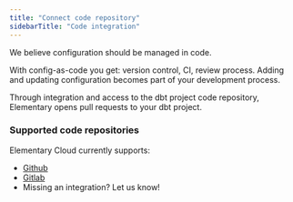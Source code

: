 ```yaml
---
title: "Connect code repository"
sidebarTitle: "Code integration"
---
```


We believe configuration should be managed in code.

With config-as-code you get: version control, CI, review process.
Adding and updating configuration becomes part of your development process.


Through integration and access to the dbt project code repository, Elementary opens pull requests to your dbt project.

### Supported code repositories

Elementary Cloud currently supports:

- [Github](/cloud/integrations/code-repo/connect-code-repo/github)
- [Gitlab](/cloud/integrations/code-repo/connect-code-repo/gitlab)
- Missing an integration? Let us know!
